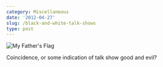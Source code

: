 ```yaml
---
category: Miscellaneous
date: '2012-04-27'
slug: /black-and-white-talk-shows
type: post
---
```



![My Father's Flag](/images/aws-20120427--1127-01)

Coincidence, or some indication of talk show good and evil?